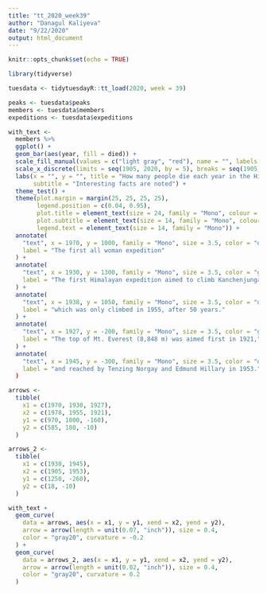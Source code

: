 ```yaml
---
title: "tt_2020_week39"
author: "Danagul Kaliyeva"
date: "9/22/2020"
output: html_document
---
```


```r
knitr::opts_chunk$set(echo = TRUE)

library(tidyverse)
```

```r
tuesdata <- tidytuesdayR::tt_load(2020, week = 39)

peaks <- tuesdata$peaks
members <- tuesdata$members
expeditions <- tuesdata$expeditions

```

```r

with_text <-
  members %>% 
  ggplot() + 
  geom_bar(aes(year, fill = died)) +
  scale_fill_manual(values = c("light gray", "red"), name = "", labels = c("survived", "died")) +
  scale_x_discrete(limits = seq(1905, 2020, by = 5), breaks = seq(1905, 2020, by = 5)) +
  labs(x = "", y = "", title = "How many people die each year in the Himalayas compared to all who have tried?",
       subtitle = "Interesting facts are noted") +
  theme_test() +
  theme(plot.margin = margin(25, 25, 25, 25), 
        legend.position = c(0.04, 0.95),
        plot.title = element_text(size = 24, family = "Mono", colour = "dark blue"),
        plot.subtitle = element_text(size = 14, family = "Mono", colour = "gray20"),
        legend.text = element_text(size = 14, family = "Mono")) +
  annotate(
    "text", x = 1970, y = 1000, family = "Mono", size = 3.5, color = "dark blue", lineheight = .9,
    label = "The first all woman expedition"
  ) +
  annotate(
    "text", x = 1930, y = 1300, family = "Mono", size = 3.5, color = "gray20",
    label = "The first Himalayan expedition aimed to climb Kanchenjunga (8,586 m), "
  ) +
  annotate(
    "text", x = 1938, y = 1050, family = "Mono", size = 3.5, color = "dark blue",
    label = "which was only climbed in 1955, after 50 years."
  ) + 
  annotate(
    "text", x = 1927, y = -200, family = "Mono", size = 3.5, color = "gray20", lineheight = .9, 
    label = "The top of Mt. Everest (8,848 m) was aimed first in 1921,"
  ) +
  annotate(
    "text", x = 1945, y = -300, family = "Mono", size = 3.5, color = "dark blue", lineheight = .9, 
    label = "and reached by Tenzing Norgay and Edmund Hillary in 1953.")
  )

arrows <- 
  tibble(
    x1 = c(1970, 1930, 1927),
    x2 = c(1978, 1955, 1921),
    y1 = c(970, 1000, -160), 
    y2 = c(585, 180, -10)
  )

arrows_2 <-
  tibble(
    x1 = c(1930, 1945),
    x2 = c(1905, 1953),
    y1 = c(1250, -260), 
    y2 = c(18, -10) 
  )

with_text + 
  geom_curve(
    data = arrows, aes(x = x1, y = y1, xend = x2, yend = y2),
    arrow = arrow(length = unit(0.07, "inch")), size = 0.4,
    color = "gray20", curvature = -0.2
  ) +
  geom_curve(
    data = arrows_2, aes(x = x1, y = y1, xend = x2, yend = y2),
    arrow = arrow(length = unit(0.02, "inch")), size = 0.4,
    color = "gray20", curvature = 0.2
  )


```
